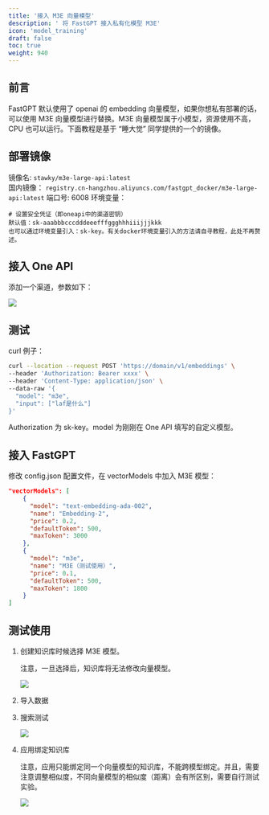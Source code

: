 ```yaml
---
title: '接入 M3E 向量模型'
description: ' 将 FastGPT 接入私有化模型 M3E'
icon: 'model_training'
draft: false
toc: true
weight: 940
---
```


## 前言

FastGPT 默认使用了 openai 的 embedding 向量模型，如果你想私有部署的话，可以使用 M3E 向量模型进行替换。M3E 向量模型属于小模型，资源使用不高，CPU 也可以运行。下面教程是基于 “睡大觉” 同学提供的一个的镜像。

## 部署镜像

镜像名: `stawky/m3e-large-api:latest`  
国内镜像： `registry.cn-hangzhou.aliyuncs.com/fastgpt_docker/m3e-large-api:latest`
端口号: 6008
环境变量：

```
# 设置安全凭证（即oneapi中的渠道密钥）
默认值：sk-aaabbbcccdddeeefffggghhhiiijjjkkk
也可以通过环境变量引入：sk-key。有关docker环境变量引入的方法请自寻教程，此处不再赘述。
```

## 接入 One API

添加一个渠道，参数如下：

![](/imgs/model-m3e1.png)

## 测试

curl 例子：

```bash
curl --location --request POST 'https://domain/v1/embeddings' \
--header 'Authorization: Bearer xxxx' \
--header 'Content-Type: application/json' \
--data-raw '{
  "model": "m3e",
  "input": ["laf是什么"]
}'
```

Authorization 为 sk-key。model 为刚刚在 One API 填写的自定义模型。

## 接入 FastGPT

修改 config.json 配置文件，在 vectorModels 中加入 M3E 模型：

```json
"vectorModels": [
    {
      "model": "text-embedding-ada-002",
      "name": "Embedding-2",
      "price": 0.2,
      "defaultToken": 500,
      "maxToken": 3000
    },
    {
      "model": "m3e",
      "name": "M3E（测试使用）",
      "price": 0.1,
      "defaultToken": 500,
      "maxToken": 1800
    }
]
```

## 测试使用

1. 创建知识库时候选择 M3E 模型。

      注意，一旦选择后，知识库将无法修改向量模型。

      ![](/imgs/model-m3e2.png)

2. 导入数据
3. 搜索测试

      ![](/imgs/model-m3e3.png)

4. 应用绑定知识库

      注意，应用只能绑定同一个向量模型的知识库，不能跨模型绑定。并且，需要注意调整相似度，不同向量模型的相似度（距离）会有所区别，需要自行测试实验。

      ![](/imgs/model-m3e4.png)
